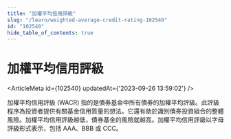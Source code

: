 ```yaml
---
title: "加權平均信用評級"
slug: "/learn/weighted-average-credit-rating-102540"
id: "102540"
hide_table_of_contents: true
---
```



# 加權平均信用評級

<ArticleMeta id={102540} updatedAt={'2023-09-26 13:59:02'} />
<div className='border-solid border-b border-t-0 my-4 border-[var(--ifm-color-gray-300)]' />

加權平均信用評級 (WACR) 指的是債券基金中所有債券的加權平均評級。此評級程序為投資者提供有關基金信用質量的想法。它還有助於識別債券投資組合的整體風險。加權平均信用評級越低，債券基金的風險就越高。加權平均信用評級以字母評級形式表示，包括 AAA、BBB 或 CCC。

